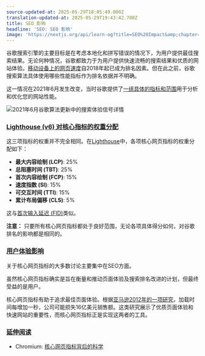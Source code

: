 ```yaml
---
source-updated-at: 2025-05-29T18:05:49.000Z
translation-updated-at: 2025-05-29T19:43:42.780Z
title: SEO 影响
headline: 'SEO: SEO 影响'
image: 'https://nextjs.org/api/learn-og?title=SEO%20Impact&amp;chapter=21'
---
```


谷歌搜索引擎的主要目标是在考虑本地化和拼写错误的情况下，为用户提供最佳搜索结果。无论何种情况，谷歌都致力于为用户提供快速流畅的搜索结果和优质的网站体验。[移动设备上的网页速度](https://developers.google.com/web/updates/2018/07/search-ads-speed)自2018年起已成为排名因素。但在此之前，谷歌搜索算法具体使用哪些性能指标作为排名依据并不明确。

这一情况在2021年6月发生改变，当时谷歌提供了[一组具体的指标和范围](https://developers.google.com/search/blog/2021/04/more-details-page-experience)用于分析和优化您的网站性能。

![2021年6月谷歌算法更新中的搜索体验信号详情](https://h8DxKfmAPhn8O0p3.public.blob.vercel-storage.com/learn/pages-router/seo/page-experience.png)

### [Lighthouse (v6) 对核心指标的权重分配](#lighthouse-v6-weights-for-vitals)

这三项指标的权重并不完全相同。在[Lighthouse](https://developers.google.com/web/tools/lighthouse)中，各项核心网页指标的权重分配如下：

*   **最大内容绘制 (LCP)**: 25%
*   **总阻塞时间 (TBT)**: 25%
*   **首次内容绘制 (FCP)**: 15%
*   **速度指数 (SI)**: 15%
*   **可交互时间 (TTI)**: 15%
*   **累计布局偏移 (CLS)**: 5%

这与[首次输入延迟 (FID)](/learn/seo/fid)类似。

**注意：** 只要所有核心网页指标都处于良好范围，无论各项具体得分如何，对谷歌排名的影响都是相同的。

### [用户体验影响](#ux-impact)

关于核心网页指标的大多数讨论主要集中在SEO方面。

虽然核心网页指标确实是旨在衡量和推动页面体验及搜索排名改进的计划，但最终受益的是用户。

核心网页指标有助于追求最佳页面体验。根据[亚马逊2012年的一项研究](https://www.fastcompany.com/1825005/how-one-second-could-cost-amazon-16-billion-sales)，加载时间每增加一秒，公司可能损失16亿美元销售额。这类研究展示了优质页面体验和快速网站的重要性，而核心网页指标正是实现这两者的工具。

### [延伸阅读](#further-reading)

*   Chromium: [核心网页指标背后的科学](https://blog.chromium.org/2020/05/the-science-behind-web-vitals.html)